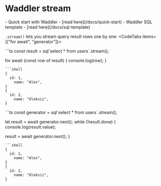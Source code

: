 
# Waddler stream
<Prerequisites>
- Quick start with Waddler - [read here](/docs/quick-start)
- Waddler SQL template - [read here](/docs/sql-template)
</Prerequisites>
<br/>

`.stream()` lets you stream query result rows one by one:
<CodeTabs items={["for await", "generator"]}>
<Section>
```ts
const result = sql`select * from users`.stream();

for await (const row of result) {
  console.log(row);
}
```
```shell
{
  id: 1,
	name: "Alex",
}
{
  id: 2,
	name: "Oleksii",
}
```
</Section>
<Section>
```ts
const generator = sql`select * from users`.stream();

let result = await generator.next();
while (!result.done) {
  console.log(result.value);

  result = await generator.next();
}
```
```shell
{
  id: 1,
	name: "Alex",
}
{
  id: 2,
	name: "Oleksii",
}
```
</Section>
</CodeTabs>
